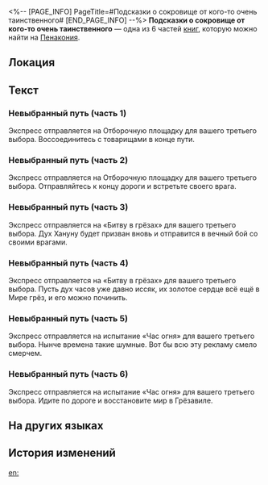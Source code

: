 <%-- [PAGE_INFO]
PageTitle=#Подсказки о сокровище от кого-то очень таинственного#
[END_PAGE_INFO] --%>
{{Дополнить}}
{{Книга Инфобокс
|id           = 358
|Название     = 
|Изображение  = Предмет Книга Пенакония.png
|Мир          = Пенакония
|Томов        = 6
|Автор        = <!--нужно добавить-->
|Описание     = Подсказки о сокровище. Их вам дал кто-то очень таинственный.
|Том1         = {{tx}}
|Источник1    = {{tx|Отсутствует источник}}
|Том2         = {{tx}}
|Источник2    = {{tx|Отсутствует источник}}
|Том3         = {{tx}}
|Источник3    = {{tx|Отсутствует источник}}
|Том4         = {{tx}}
|Источник4    = {{tx|Отсутствует источник}}
|Том5         = {{tx}}
|Источник5    = {{tx|Отсутствует источник}}
|Том6         = {{tx}}
|Источник6    = {{tx|Отсутствует источник}}
|Персонажи    = 
|Фракции      = 
}}
'''Подсказки о сокровище от кого-то очень таинственного''' — одна из 6 частей [[Книги|книг]], которую можно найти на [[Пенакония]].

==Локация==
{{Отметка карты|<!--название карты-->|<!--id отметки-->}}

==Текст==
===Невыбранный путь (часть 1)===
Экспресс отправляется на Отборочную площадку для вашего третьего выбора. Воссоединитесь с товарищами в конце пути.

===Невыбранный путь (часть 2)===
Экспресс отправляется на Отборочную площадку для вашего третьего выбора. Отправляйтесь к концу дороги и встретьте своего врага.

===Невыбранный путь (часть 3)===
Экспресс отправляется на «Битву в грёзах» для вашего третьего выбора. Дух Хануну будет призван вновь и отправится в вечный бой со своими врагами.

===Невыбранный путь (часть 4)===
Экспресс отправляется на «Битву в грёзах» для вашего третьего выбора. Пусть дух часов уже давно иссяк, их золотое сердце всё ещё в Мире грёз, и его можно починить.

===Невыбранный путь (часть 5)===
Экспресс отправляется на испытание «Час огня» для вашего третьего выбора. Нынче времена такие шумные. Вот бы всю эту рекламу смело смерчем.

===Невыбранный путь (часть 6)===
Экспресс отправляется на испытание «Час огня» для вашего третьего выбора. Идите по дороге и восстановите мир в Грёзавиле.

==На других языках==
{{На других языках
|en   = Treasure Clues Provided by Someone Mysterious
|zhs  = 神秘人交给你的线索
|zht  = 神秘人交給你的線索
|ja   = 謎の人物からもらった手掛かり
|ko   = 신비한 사람이 당신에게 건넨 단서
|es   = Pistas que te dio un personaje misterioso
|fr   = Indices sur des trésors qu'une mystérieuse personne vous a donnés
|ru   = Подсказки о сокровище от кого-то очень таинственного
|th   = เบาะแสที่บุคคลลึกลับมอบให้คุณ
|vi   = Manh Mối Do Người Bí Ẩn Đưa Cho Bạn
|de   = Schatzhinweise von einer mysteriösen Person
|id   = Petunjuk dari Orang Misterius
|pt   = Pistas de Tesouro Fornecidas por uma Pessoa Misteriosa
}}

==История изменений==
{{История изменений|3.5}}

[[en:]]
